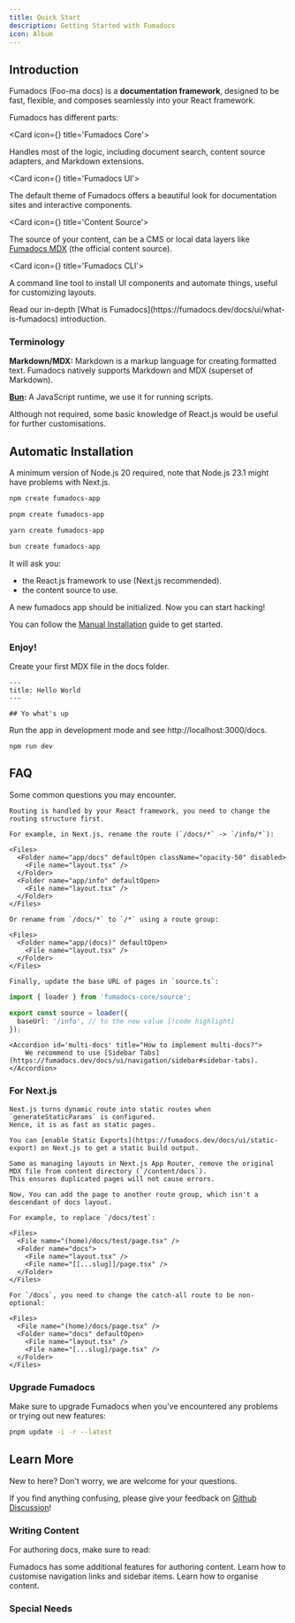 ```yaml
---
title: Quick Start
description: Getting Started with Fumadocs
icon: Album
---
```


## Introduction

Fumadocs <span className='text-fd-muted-foreground text-sm'>(Foo-ma docs)</span> is a **documentation framework**, designed to be fast, flexible,
and composes seamlessly into your React framework.

Fumadocs has different parts:

<Cards>

<Card icon={<CpuIcon className="text-purple-300" />} title='Fumadocs Core'>

Handles most of the logic, including document search, content source adapters, and Markdown extensions.

</Card>

<Card icon={<PanelsTopLeft className="text-blue-300" />} title='Fumadocs UI'>

The default theme of Fumadocs offers a beautiful look for documentation sites and interactive components.

</Card>

<Card icon={<Database />} title='Content Source'>

The source of your content, can be a CMS or local data layers like [Fumadocs MDX](https://fumadocs.dev/docs/mdx) (the official content source).

</Card>

<Card icon={<Terminal />} title='Fumadocs CLI'>

A command line tool to install UI components and automate things, useful for customizing layouts.

</Card>

</Cards>

<Callout title="Want to learn more?">
  Read our in-depth [What is Fumadocs](https://fumadocs.dev/docs/ui/what-is-fumadocs) introduction.
</Callout>

### Terminology

**Markdown/MDX:** Markdown is a markup language for creating formatted text. Fumadocs natively supports Markdown and MDX (superset of Markdown).

**[Bun](https://bun.sh):** A JavaScript runtime, we use it for running scripts.

Although not required, some basic knowledge of React.js would be useful for further customisations.

## Automatic Installation

A minimum version of Node.js 20 required, note that Node.js 23.1 might have problems with Next.js.

```bash tab="npm"
npm create fumadocs-app
```

```bash tab="pnpm"
pnpm create fumadocs-app
```

```bash tab="yarn"
yarn create fumadocs-app
```

```bash tab="bun"
bun create fumadocs-app
```

It will ask you:

- the React.js framework to use (Next.js recommended).
- the content source to use.

A new fumadocs app should be initialized. Now you can start hacking!

<Callout title='From Existing Codebase?'>

  You can follow the [Manual Installation](https://fumadocs.dev/docs/ui/manual-installation) guide to get started.

</Callout>

### Enjoy!

Create your first MDX file in the docs folder.

```mdx title="content/docs/index.mdx"
---
title: Hello World
---

## Yo what's up
```

Run the app in development mode and see http://localhost:3000/docs.

```npm
npm run dev
```

## FAQ

Some common questions you may encounter.

<Accordions>

  <Accordion id='change-base-url' title="How to change the base route of docs?">

    Routing is handled by your React framework, you need to change the routing structure first.

    For example, in Next.js, rename the route (`/docs/*` -> `/info/*`):

    <Files>
      <Folder name="app/docs" defaultOpen className="opacity-50" disabled>
        <File name="layout.tsx" />
      </Folder>
      <Folder name="app/info" defaultOpen>
        <File name="layout.tsx" />
      </Folder>
    </Files>

    Or rename from `/docs/*` to `/*` using a route group:

    <Files>
      <Folder name="app/(docs)" defaultOpen>
        <File name="layout.tsx" />
      </Folder>
    </Files>

    Finally, update the base URL of pages in `source.ts`:

```ts title="lib/source.ts"
import { loader } from 'fumadocs-core/source';

export const source = loader({
  baseUrl: '/info', // to the new value [!code highlight]
});
```

  </Accordion>

    <Accordion id='multi-docs' title="How to implement multi-docs?">
        We recommend to use [Sidebar Tabs](https://fumadocs.dev/docs/ui/navigation/sidebar#sidebar-tabs).
    </Accordion>

</Accordions>

### For Next.js

<Accordions>
  <Accordion id='dynamic-route' title="It uses Dynamic Route, will it be poor in performance?">

    Next.js turns dynamic route into static routes when `generateStaticParams` is configured.
    Hence, it is as fast as static pages.

    You can [enable Static Exports](https://fumadocs.dev/docs/ui/static-export) on Next.js to get a static build output.

  </Accordion>
  <Accordion id='custom-layout-docs-page' title='How to create a page in /docs without docs layout?'>

    Same as managing layouts in Next.js App Router, remove the original MDX file from content directory (`/content/docs`).
    This ensures duplicated pages will not cause errors.

    Now, You can add the page to another route group, which isn't a descendant of docs layout.

    For example, to replace `/docs/test`:

    <Files>
      <File name="(home)/docs/test/page.tsx" />
      <Folder name="docs">
        <File name="layout.tsx" />
        <File name="[[...slug]]/page.tsx" />
      </Folder>
    </Files>

    For `/docs`, you need to change the catch-all route to be non-optional:

    <Files>
      <File name="(home)/docs/page.tsx" />
      <Folder name="docs" defaultOpen>
        <File name="layout.tsx" />
        <File name="[...slug]/page.tsx" />
      </Folder>
    </Files>

  </Accordion>

</Accordions>

### Upgrade Fumadocs

Make sure to upgrade Fumadocs when you've encountered any problems or trying out new features:

```bash title="pnpm"
pnpm update -i -r --latest
```

## Learn More

New to here? Don't worry, we are welcome for your questions.

If you find anything confusing, please give your feedback on [Github Discussion](https://github.com/fuma-nama/fumadocs/discussions)!

### Writing Content

For authoring docs, make sure to read:

<Cards>
  <Card href="https://fumadocs.dev/docs/ui/markdown" title="Markdown">
    Fumadocs has some additional features for authoring content.
  </Card>
  <Card href="https://fumadocs.dev/docs/ui/navigation" title="Navigation">
    Learn how to customise navigation links and sidebar items.
  </Card>
  <Card href="https://fumadocs.dev/docs/ui/page-conventions" title="Routing">
    Learn how to organise content.
  </Card>
  <Card
    href="https://fumadocs.dev/docs/ui/components"
    title="Components"
    description="See all available components to enhance your docs"
  />
</Cards>

### Special Needs

<Cards>
  <Card
    href="https://fumadocs.dev/docs/ui/static-export"
    title="Configure Static Export"
    description="Learn how to enable static export on your docs"
  />
  <Card
    href="https://fumadocs.dev/docs/ui/internationalization"
    title="Internationalization"
    description="Learn how to enable i18n"
  />
  <Card
    href="https://fumadocs.dev/docs/ui/theme"
    title="Color Themes"
    description="Add themes to Fumadocs UI"
  />
  <Card
    href="https://fumadocs.dev/docs/ui/customisation"
    title="Customise UI"
    description="A detailed guide on how to customise UI"
  />
</Cards>
